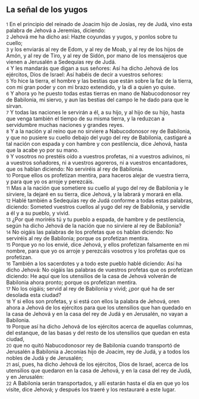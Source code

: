 == La señal de los yugos ==

{{anchor|1}} <small>1</small> En el principio del reinado de Joacim hijo de Josías, rey de Judá, vino esta palabra de Jehová a Jeremías, diciendo:<br>
{{anchor|2}} <small>2</small> Jehová me ha dicho así: Hazte coyundas y yugos, y ponlos sobre tu cuello;<br>
{{anchor|3}} <small>3</small> y los enviarás al rey de Edom, y al rey de Moab, y al rey de los hijos de Amón, y al rey de Tiro, y al rey de Sidón, por mano de los mensajeros que vienen a Jerusalén a Sedequías rey de Judá.<br>
{{anchor|4}} <small>4</small> Y les mandarás que digan a sus señores: Así ha dicho Jehová de los ejércitos, Dios de Israel: Así habéis de decir a vuestros señores:<br>
{{anchor|5}} <small>5</small> Yo hice la tierra, el hombre y las bestias que están sobre la faz de la tierra, con mi gran poder y con mi brazo extendido, y la di a quien yo quise.<br>
{{anchor|6}} <small>6</small> Y ahora yo he puesto todas estas tierras en mano de Nabucodonosor rey de Babilonia, mi siervo, y aun las bestias del campo le he dado para que le sirvan.<br>
{{anchor|7}} <small>7</small> Y todas las naciones le servirán a él, a su hijo, y al hijo de su hijo, hasta que venga también el tiempo de su misma tierra, y la reduzcan a servidumbre muchas naciones y grandes reyes.<br>
{{anchor|8}} <small>8</small> Y a la nación y al reino que no sirviere a Nabucodonosor rey de Babilonia, y que no pusiere su cuello debajo del yugo del rey de Babilonia, castigaré a tal nación con espada y con hambre y con pestilencia, dice Jehová, hasta que la acabe yo por su mano.<br>
{{anchor|9}} <small>9</small> Y vosotros no prestéis oído a vuestros profetas, ni a vuestros adivinos, ni a vuestros soñadores, ni a vuestros agoreros, ni a vuestros encantadores, que os hablan diciendo: No serviréis al rey de Babilonia.<br>
{{anchor|10}} <small>10</small> Porque ellos os profetizan mentira, para haceros alejar de vuestra tierra, y para que yo os arroje y perezcáis.<br>
{{anchor|11}} <small>11</small> Mas a la nación que sometiere su cuello al yugo del rey de Babilonia y le sirviere, la dejaré en su tierra, dice Jehová, y la labrará y morará en ella.<br>
{{anchor|12}} <small>12</small> Hablé también a Sedequías rey de Judá conforme a todas estas palabras, diciendo: Someted vuestros cuellos al yugo del rey de Babilonia, y servidle a él y a su pueblo, y vivid.<br>
{{anchor|13}} <small>13</small> ¿Por qué moriréis tú y tu pueblo a espada, de hambre y de pestilencia, según ha dicho Jehová de la nación que no sirviere al rey de Babilonia?<br>
{{anchor|14}} <small>14</small> No oigáis las palabras de los profetas que os hablan diciendo: No serviréis al rey de Babilonia; porque os profetizan mentira.<br>
{{anchor|15}} <small>15</small> Porque yo no los envié, dice Jehová, y ellos profetizan falsamente en mi nombre, para que yo os arroje y perezcáis vosotros y los profetas que os profetizan.<br>
{{anchor|16}} <small>16</small> También a los sacerdotes y a todo este pueblo hablé diciendo: Así ha dicho Jehová: No oigáis las palabras de vuestros profetas que os profetizan diciendo: He aquí que los utensilios de la casa de Jehová volverán de Babilonia ahora pronto; porque os profetizan mentira.<br>
{{anchor|17}} <small>17</small> No los oigáis; servid al rey de Babilonia y vivid; ¿por qué ha de ser desolada esta ciudad?<br>
{{anchor|18}} <small>18</small> Y si ellos son profetas, y si está con ellos la palabra de Jehová, oren ahora a Jehová de los ejércitos para que los utensilios que han quedado en la casa de Jehová y en la casa del rey de Judá y en Jerusalén, no vayan a Babilonia.<br>
{{anchor|19}} <small>19</small> Porque así ha dicho Jehová de los ejércitos acerca de aquellas columnas, del estanque, de las basas y del resto de los utensilios que quedan en esta ciudad,<br>
{{anchor|20}} <small>20</small> que no quitó Nabucodonosor rey de Babilonia cuando transportó de Jerusalén a Babilonia a Jeconías hijo de Joacim, rey de Judá, y a todos los nobles de Judá y de Jerusalén;<br>
{{anchor|21}} <small>21</small> así, pues, ha dicho Jehová de los ejércitos, Dios de Israel, acerca de los utensilios que quedaron en la casa de Jehová, y en la casa del rey de Judá, y en Jerusalén:<br>
{{anchor|22}} <small>22</small> A Babilonia serán transportados, y allí estarán hasta el día en que yo los visite, dice Jehová; y después los traeré y los restauraré a este lugar.<br>

